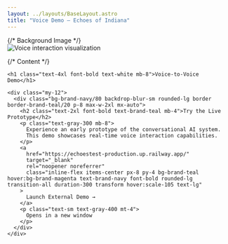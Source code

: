 ```yaml
---
layout: ../layouts/BaseLayout.astro
title: "Voice Demo — Echoes of Indiana"
---
```



<NavBar />

<div class="relative min-h-screen">
  {/* Background Image */}
  <div class="absolute inset-0 z-0">
    <img 
      src="/images/voice-demo-background.png" 
      alt="Voice interaction visualization" 
      class="w-full h-full object-cover"
    />
    <div class="absolute inset-0 bg-black/40"></div>
  </div>

  {/* Content */}
  <div class="relative z-10 max-w-4xl mx-auto px-4 py-16 text-center flex flex-col items-center justify-center min-h-screen">

    <h1 class="text-4xl font-bold text-white mb-8">Voice-to-Voice Demo</h1>

    <div class="my-12">
      <div class="bg-brand-navy/80 backdrop-blur-sm rounded-lg border border-brand-teal/20 p-8 max-w-2xl mx-auto">
        <h2 class="text-2xl font-bold text-brand-teal mb-4">Try the Live Prototype</h2>
        <p class="text-gray-300 mb-8">
          Experience an early prototype of the conversational AI system. 
          This demo showcases real-time voice interaction capabilities.
        </p>
        <a 
          href="https://echoestest-production.up.railway.app/" 
          target="_blank"
          rel="noopener noreferrer"
          class="inline-flex items-center px-8 py-4 bg-brand-teal hover:bg-brand-magenta text-brand-navy font-bold rounded-lg transition-all duration-300 transform hover:scale-105 text-lg"
        >
          Launch External Demo →
        </a>
        <p class="text-sm text-gray-400 mt-4">
          Opens in a new window
        </p>
      </div>
    </div>

  </div>
</div>